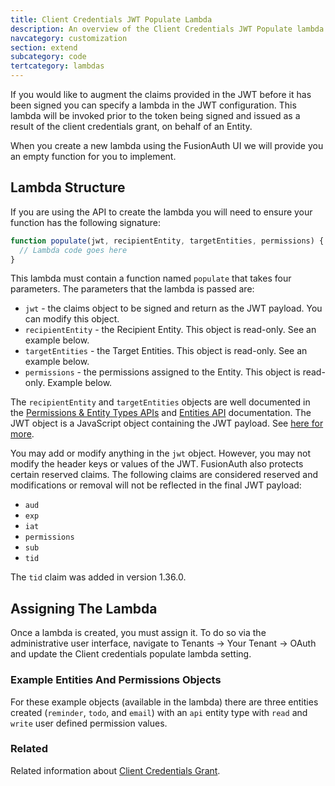 ```yaml
---
title: Client Credentials JWT Populate Lambda
description: An overview of the Client Credentials JWT Populate lambda.
navcategory: customization
section: extend
subcategory: code
tertcategory: lambdas
---
```


If you would like to augment the claims provided in the JWT before it has been signed you can specify a lambda in the JWT configuration. This lambda will be invoked prior to the token being signed and issued as a result of the client credentials grant, on behalf of an Entity.

When you create a new lambda using the FusionAuth UI we will provide you an empty function for you to implement.

## Lambda Structure

If you are using the API to create the lambda you will need to ensure your function has the following signature:

```javascript
function populate(jwt, recipientEntity, targetEntities, permissions) {
  // Lambda code goes here
}
```

This lambda must contain a function named `populate` that takes four parameters. The parameters that the lambda is passed are:

* `jwt` - the claims object to be signed and return as the JWT payload. You can modify this object.
* `recipientEntity` - the Recipient Entity. This object is read-only. See an example below.
* `targetEntities` - the Target Entities. This object is read-only. See an example below.
* `permissions` - the permissions assigned to the Entity. This object is read-only. Example below.

The `recipientEntity` and `targetEntities` objects are well documented in the [Permissions & Entity Types APIs](/docs/apis/entities/entity-types) and [Entities API](/docs/apis/entities/entities) documentation. The JWT object is a JavaScript object containing the JWT payload. See [here for more](/docs/lifecycle/authenticate-users/oauth/tokens).

You may add or modify anything in the `jwt` object. However, you may not modify the header keys or values of the JWT. FusionAuth also protects certain reserved claims. The following claims are considered reserved and modifications or removal will not be reflected in the final JWT payload:

- `aud`
- `exp`
- `iat`
- `permissions`
- `sub`
- `tid`

The `tid` claim was added in version 1.36.0.

## Assigning The Lambda

Once a lambda is created, you must assign it. To do so via the administrative user interface, navigate to <Breadcrumb>Tenants -> Your Tenant -> OAuth</Breadcrumb> and update the <InlineField>Client credentials populate lambda</InlineField> setting.

### Example Entities And Permissions Objects

For these example objects (available in the lambda) there are three entities created (`reminder`, `todo`, and `email`) with an `api` entity type with `read` and `write` user defined permission values.

<JSON title="Example JSON for recipientEntity object." src="lambdas/recipientEntity.json" />

<JSON title="Example JSON for targetEntities object." src="lambdas/targetEntities.json" />

<JSON title="Example JSON for permissions object." src="lambdas/entityPermissions.json" />

### Related

Related information about [Client Credentials Grant](/docs/lifecycle/authenticate-users/oauth/#example-client-credentials-grant).
